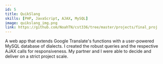 ```yaml
---
id: 5
title: QuikSlang
skills: [PHP, JavaScript, AJAX, MySQL]
image: quikslang_img.png
link: https://github.com/NoahTN/cst336/tree/master/projects/final_proj
---
```


A web app that extends Google Translate's functions with a user-powered MySQL database of dialects.
I created the robust queries and the respective AJAX calls for responsiveness. 
My partner and I were able to decide and deliver on a strict project scale.



